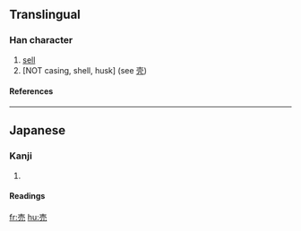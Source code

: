 {{see|賣}}

==Translingual==
===Han character===
{{Han char|rn=33|rad=士|as=04|sn=7|four=|canj=土月竹山 (GBHU), X土月竹山 (XGBHU)}}
# [[sell]]
# [NOT casing, shell, husk] (see [[壳]])
====References====
{{Han ref|kx=0243.041|dkj=05647|dj=0483.090|hdz=10428.021|uh=58F2|ud=22770}}
----
==Japanese==
===Kanji===
{{ja-kanji|grade=2|rs=士04}}
# {{defn|Japanese}} 
====Readings====
{{ja-readings|on=[[ばい]] (bai), [[まい]] (mai)|kun=[[うる]] (uru)}}
  

[[fr:売]]
[[hu:売]]